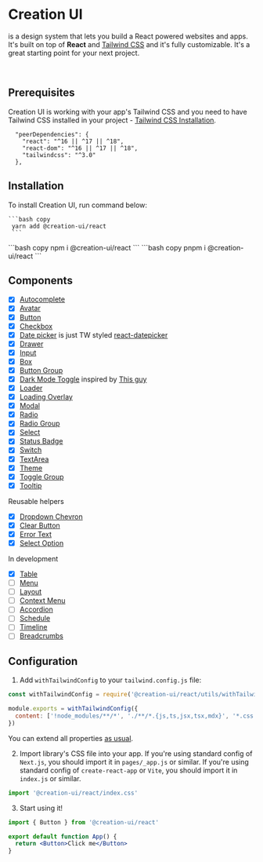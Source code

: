 
# Creation UI

is a design system that lets you build a React powered websites
and apps. It's built on top of <b>React</b> and [Tailwind CSS](https://tailwindcss.com)
and it's fully customizable. It's a great starting point for your next project.

<br />

## Prerequisites

Creation UI is working with your app's Tailwind CSS and you need to have Tailwind CSS installed in your project - [Tailwind CSS Installation](https://tailwindcss.com/docs/installation/using-postcss).

```
  "peerDependencies": {
    "react": "^16 || ^17 || ^18",
    "react-dom": "^16 || ^17 || ^18",
    "tailwindcss": "^3.0"
  },
```

## Installation

To install Creation UI, run command below:

<Tabs items={SCRIPTS_TABS}>
  <Tab>

    ```bash copy
     yarn add @creation-ui/react
     ```

  </Tab>
  <Tab>
    ```bash copy
     npm i @creation-ui/react
     ```
     </Tab>
  <Tab>
    ```bash copy
     pnpm i @creation-ui/react
     ```
     </Tab>
</Tabs>

## Components

- [x] [Autocomplete](/docs/components/autocomplete)
- [x] [Avatar](/docs/components/avatar)
- [x] [Button](/docs/components/button)
- [x] [Checkbox](/docs/components/checkbox)
- [x] [Date picker](/docs/components/date-picker) is just TW styled [react-datepicker](https://reactdatepicker.com/)
- [x] [Drawer](/docs/components/drawer)
- [x] [Input](/docs/components/input)
- [x] [Box](/docs/components/box)
- [x] [Button Group](/docs/components/button-group)
- [x] [Dark Mode Toggle](/docs/components/dark-mode-toggle) inspired by [This guy](https://chakra-ui.com/)
- [x] [Loader](/docs/components/loader)
- [x] [Loading Overlay](/docs/components/loading-overlay)
- [x] [Modal](/docs/components/modal)
- [x] [Radio](/docs/components/radio)
- [x] [Radio Group](/docs/components/radioGroup)
- [x] [Select](/docs/components/select)
- [x] [Status Badge](/docs/components/statusBadge)
- [x] [Switch](/docs/components/switch)
- [x] [TextArea](/docs/components/textarea)
- [x] [Theme](/docs/components/theme)
- [x] [Toggle Group](/docs/components/toggle-group)
- [x] [Tooltip](/docs/components/tooltip)

Reusable helpers

- [x] [Dropdown Chevron](/docs/components/autocomplete)
- [x] [Clear Button](/docs/components/autocomplete)
- [x] [Error Text](/docs/components/autocomplete)
- [x] [Select Option](/docs/components/SelectOption)

In development

- [x] [Table](/docs/components/Table)
- [ ] [Menu](/docs/components/Menu)
- [ ] [Layout](/docs/components/Layout)
- [ ] [Context Menu](/docs/components/context-menu)
- [ ] [Accordion](/docs/components/Accordion)
- [ ] [Schedule](/docs/components/schedule)
- [ ] [Timeline](/docs/components/timeline)
- [ ] [Breadcrumbs](/docs/components/breadcrumbs)

## Configuration

1. Add `withTailwindConfig` to your `tailwind.config.js` file:

```js copy
const withTailwindConfig = require('@creation-ui/react/utils/withTailwindConfig')

module.exports = withTailwindConfig({
  content: ['!node_modules/**/*', './**/*.{js,ts,jsx,tsx,mdx}', '*.css'],
})
```

You can extend all properties [as usual](https://tailwindcss.com/docs/configuration).

2. Import library's CSS file into your app.
   If you're using standard config of `Next.js`, you should import it in `pages/_app.js` or similar.
   If you're using standard config of `create-react-app` or `Vite`, you should import it in `index.js` or similar.

```js copy
import '@creation-ui/react/index.css'
```

3. Start using it!

```jsx copy
import { Button } from '@creation-ui/react'

export default function App() {
  return <Button>Click me</Button>
}
```
